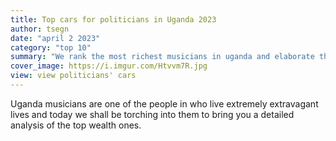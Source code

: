 ```yaml
---
title: Top cars for politicians in Uganda 2023
author: tsegn
date: "april 2 2023"
category: "top 10"
summary: "We rank the most richest musicians in uganda and elaborate their wealth in greater length"
cover_image: https://i.imgur.com/Htvvm7R.jpg
view: view politicians' cars
---
```


Uganda musicians are one of the people in who live extremely extravagant lives and today we shall be torching into them to bring you a detailed analysis of the top wealth ones.
